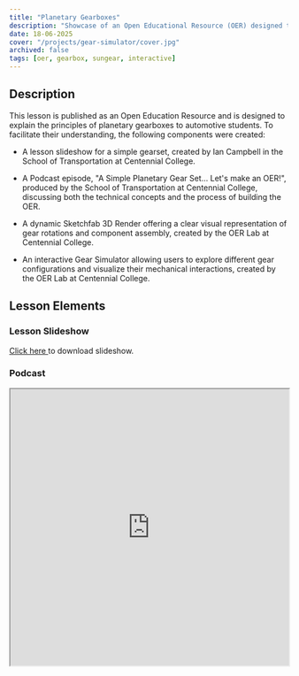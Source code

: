 ```yaml
---
title: "Planetary Gearboxes"
description: "Showcase of an Open Educational Resource (OER) designed to explain the principles of planetary gearboxes."
date: 18-06-2025
cover: "/projects/gear-simulator/cover.jpg"
archived: false
tags: [oer, gearbox, sungear, interactive]
---
```


## Description

This lesson is published as an Open Education Resource and is designed to explain the principles of planetary gearboxes to automotive students. To facilitate their understanding, the following components were created:

- A lesson slideshow for a simple gearset, created by Ian Campbell in the School of Transportation at Centennial College.
- A Podcast episode, "A Simple Planetary Gear Set... Let's make an OER!", produced by the School of Transportation at Centennial College, discussing both the technical concepts and the process of building the OER.
- A dynamic Sketchfab 3D Render offering a clear visual representation of gear rotations and component assembly, created by the OER Lab at Centennial College.

- An interactive Gear Simulator allowing users to explore different gear configurations and visualize their mechanical interactions, created by the OER Lab at Centennial College.

## Lesson Elements

### Lesson Slideshow
<div className="flex align-center gap-1">
  <a href="/documents/simple-gearset.pdf" download="Planetary Gearset Basics.pdf">
  Click here 
  </a>
   to download slideshow.
</div>


### Podcast

<div>
  <iframe src="https://www.buzzsprout.com/2236169/episodes/15860990" height="500px" width="100%" />
</div>

### Planetary Gear Render (Rotation Showcase)

<div>
  <iframe
    title="Planetary Gearbox: Planet Gear Rotation"
    frameBorder="0"
    allowFullScreen
    allow="autoplay; fullscreen; xr-spatial-tracking"
    xr-spatial-tracking="true"
    execution-while-out-of-viewport="true"
    execution-while-not-rendered="true"
    web-share="true"
    src="https://sketchfab.com/models/aa064917f8594dfc8fa6815e4dd418ad/embed"
    height="500px"
    width="100%"
  />
</div>

## Interactive Elements
The following interactive activities were developed by the OER Lab at Centennial College. These deliverables showcase their ability to translate complex technical information into accessible learning tools using simulation, 3D visualization, and audio media.

### Planetary Gear Simulator

<iframe
  width="100%"
  height="100%"
  className="gear-sim"
  src="/unity/gear-simulator/index.html"
  allowFullScreen
/>


## Attributions
- Each of the learning assets on this page are licensed under a CC-BY-NC 4.0 License.
- [A Simple Planetary Gear Set... Let's make an OER!](!https://www.buzzsprout.com/2236169/episodes/15860990) by Harnek Gill and Ian Campbell is licensed under [Creative Commons Attribution-NonCommercial 4.0 International](https://creativecommons.org/licenses/by-nc/4.0/?ref=chooser-v1)
